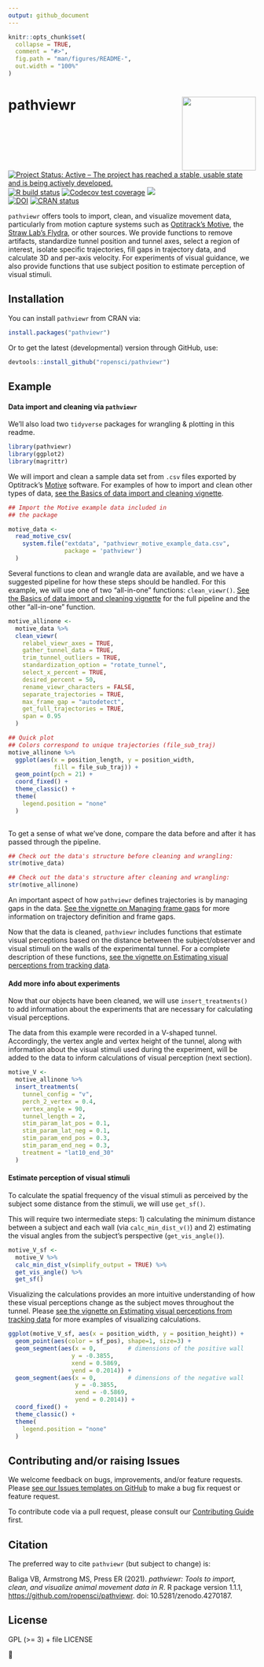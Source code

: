 ```yaml
---
output: github_document
---
```


<!-- README.md is generated from README.Rmd. Please edit that file -->

```r
knitr::opts_chunk$set(
  collapse = TRUE,
  comment = "#>",
  fig.path = "man/figures/README-",
  out.width = "100%"
)
```

# pathviewr <a href='https://docs.ropensci.org/pathviewr'><img src='https://github.com/ropensci/pathviewr/raw/master/images/pathviewrhex_300dpi_trns.png' align="right" height="150px" /></a>

<!-- badges: start -->
[![Project Status: Active – The project has reached a stable, usable state and is being actively developed.](https://www.repostatus.org/badges/latest/active.svg)](https://www.repostatus.org/#active)
[![R build status](https://github.com/ropensci/pathviewr/workflows/R-CMD-check/badge.svg)](https://github.com/ropensci/pathviewr/actions)
[![Codecov test coverage](https://codecov.io/gh/ropensci/pathviewr/graph/badge.svg)](https://codecov.io/gh/ropensci/pathviewr?branch=master)
[![](https://badges.ropensci.org/409_status.svg)](https://github.com/ropensci/software-review/issues/409)  
[![DOI](https://zenodo.org/badge/268906628.svg)](https://zenodo.org/badge/latestdoi/268906628)
[![CRAN status](https://www.r-pkg.org/badges/version/pathviewr)](https://CRAN.R-project.org/package=pathviewr)
<!-- badges: end -->

`pathviewr` offers tools to import, clean, and visualize movement data,
particularly from motion capture systems such as 
[Optitrack's Motive](https://optitrack.com/software/motive/), the 
[Straw Lab's Flydra](https://github.com/strawlab/flydra), or other sources. We
provide functions to remove artifacts, standardize tunnel position and tunnel
axes, select a region of interest, isolate specific trajectories, fill gaps in
trajectory data, and calculate 3D and per-axis velocity. For experiments of
visual guidance, we also provide functions that use subject position to estimate
perception of visual stimuli.

## Installation

You can install `pathviewr` from CRAN via:

``` r
install.packages("pathviewr")
```

Or to get the latest (developmental) version through GitHub, use:
  
``` r
devtools::install_github("ropensci/pathviewr")
```

## Example

#### Data import and cleaning via `pathviewr`
We'll also load two `tidyverse` packages for wrangling & plotting in this 
readme.

```r
library(pathviewr)
library(ggplot2)
library(magrittr)

```

We will import and clean a sample data set from `.csv` files exported by
Optitrack's [Motive](https://optitrack.com/software/motive/) software. For
examples of how to import and clean other types of data, 
[see the Basics of data import and cleaning vignette](https://docs.ropensci.org/pathviewr/articles/data-import-cleaning.html).

```r
## Import the Motive example data included in 
## the package

motive_data <-
  read_motive_csv(
    system.file("extdata", "pathviewr_motive_example_data.csv",
                package = 'pathviewr')
  )

``` 

Several functions to clean and wrangle data are available, and we have a
suggested pipeline for how these steps should be handled. For this example, we
will use one of two "all-in-one" functions: `clean_viewr()`. 
[See the Basics of data import and cleaning vignette](https://docs.ropensci.org/pathviewr/articles/data-import-cleaning.html)
for the full pipeline and the other "all-in-one" function.

```r
motive_allinone <-
  motive_data %>%
  clean_viewr(
    relabel_viewr_axes = TRUE,
    gather_tunnel_data = TRUE,
    trim_tunnel_outliers = TRUE,
    standardization_option = "rotate_tunnel",
    select_x_percent = TRUE,
    desired_percent = 50,
    rename_viewr_characters = FALSE,
    separate_trajectories = TRUE,
    max_frame_gap = "autodetect",
    get_full_trajectories = TRUE,
    span = 0.95
  )

## Quick plot
## Colors correspond to unique trajectories (file_sub_traj)
motive_allinone %>%
  ggplot(aes(x = position_length, y = position_width, 
             fill = file_sub_traj)) +
  geom_point(pch = 21) +
  coord_fixed() +
  theme_classic() +
  theme(
    legend.position = "none"
  )
  
```

To get a sense of what we've done, compare the data before and after it has passed through the pipeline.

```r
## Check out the data's structure before cleaning and wrangling:
str(motive_data)

## Check out the data's structure after cleaning and wrangling:
str(motive_allinone)
```

An important aspect of how `pathviewr` defines trajectories is by managing gaps
in the data. 
[See the vignette on Managing frame gaps](https://docs.ropensci.org/pathviewr/articles/managing-frame-gaps.html)
for more information on trajectory definition and frame gaps.

Now that the data is cleaned, `pathviewr` includes functions that estimate
visual perceptions based on the distance between the subject/observer and visual
stimuli on the walls of the experimental tunnel. For a complete description of
these functions, 
[see the vignette on Estimating visual perceptions from tracking data](https://docs.ropensci.org/pathviewr/articles/visual-perception-functions.html).


#### Add more info about experiments
Now that our objects have been cleaned, we will use `insert_treatments()` to add
information about the experiments that are necessary for calculating visual
perceptions.

The data from this example were recorded in a V-shaped tunnel. Accordingly,
the vertex angle and vertex height of the tunnel, along with information about
the visual stimuli used during the experiment, will be added to the data
to inform calculations of visual perception (next section).

```r
motive_V <- 
  motive_allinone %>%
  insert_treatments(
    tunnel_config = "v",
    perch_2_vertex = 0.4,
    vertex_angle = 90,
    tunnel_length = 2,
    stim_param_lat_pos = 0.1,
    stim_param_lat_neg = 0.1,
    stim_param_end_pos = 0.3,
    stim_param_end_neg = 0.3,
    treatment = "lat10_end_30"
  ) 
```


#### Estimate perception of visual stimuli
To calculate the spatial frequency of the visual stimuli as perceived by the
subject some distance from the stimuli, we will use `get_sf()`.

This will require two intermediate steps: 1) calculating the minimum distance
between a subject and each wall (via `calc_min_dist_v()`) and 2) estimating
the visual angles from the subject's perspective (`get_vis_angle()`).


```r
motive_V_sf <- 
  motive_V %>%
  calc_min_dist_v(simplify_output = TRUE) %>%
  get_vis_angle() %>%
  get_sf()
```


Visualizing the calculations provides an more intuitive understanding of how
these visual perceptions change as the subject moves throughout the tunnel.
Please [see the vignette on Estimating visual perceptions from tracking data](https://docs.ropensci.org/pathviewr/articles/visual-perception-functions.html)  for more examples of visualizing calculations.

```r
ggplot(motive_V_sf, aes(x = position_width, y = position_height)) +
  geom_point(aes(color = sf_pos), shape=1, size=3) +
  geom_segment(aes(x = 0,         # dimensions of the positive wall
                  y = -0.3855,
                  xend = 0.5869,
                  yend = 0.2014)) +
  geom_segment(aes(x = 0,         # dimensions of the negative wall
                   y = -0.3855,
                   xend = -0.5869,
                   yend = 0.2014)) +
  coord_fixed() +
  theme_classic() +
  theme(
    legend.position = "none"
  )

```

## Contributing and/or raising Issues
We welcome feedback on bugs, improvements, and/or feature requests. Please
[see our Issues templates on GitHub](https://github.com/ropensci/pathviewr/issues/new/choose) to make a bug
fix request or feature request. 

To contribute code via a pull request, please consult our [Contributing Guide](https://github.com/ropensci/pathviewr/blob/master/.github/CONTRIBUTING.md) first.

## Citation

The preferred way to cite `pathviewr` (but subject to change) is:

Baliga VB, Armstrong MS, Press ER (2021). _pathviewr: Tools to import, clean, and visualize animal movement data in R_. R package version 1.1.1, [https://github.com/ropensci/pathviewr](https://github.com/ropensci/pathviewr). doi: 10.5281/zenodo.4270187.

## License

GPL (>= 3) + file LICENSE

🐢
